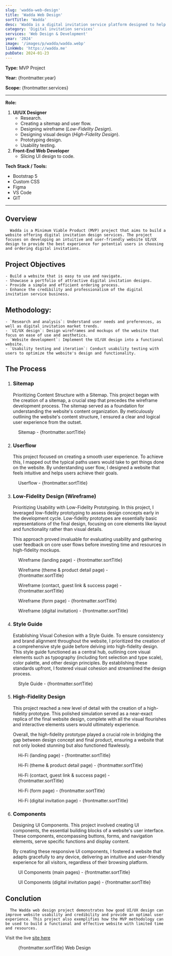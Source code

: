 ```yaml
---
slug: 'wadda-web-design'
title: 'Wadda Web Design'
sortTitle: 'Wadda'
desc: 'Wadda is a digital invitation service platform designed to help brides and grooms create beautiful digital invitations easily and environmentally friendly.'
category: 'Digital invitation services'
services: 'Web Design & Development'
year: '2024'
image: '/images/p/wadda/wadda.webp'
linkWeb: 'https://wadda.me'
pubDate: 2024-01-23
---
```


**Type:** MVP Project

**Year:** {frontmatter.year}

**Scope:** {frontmatter.services}

---

**Role:**

1. **UI/UX Designer**
   - Research.
   - Creating a sitemap and user flow.
   - Designing wireframe (_Low-Fidelity Design_).
   - Designing visual design (_High-Fidelity Design_).
   - Prototyping design.
   - Usability testing.
2. **Front-End Web Developer**
   - Slicing UI design to code.

**Tech Stack / Tools:**

- Bootstrap 5
- Custom CSS
- Figma
- VS Code
- GIT

---


## Overview
      Wadda is a Minimum Viable Product (MVP) project that aims to build a website offering digital invitation design services. The project focuses on developing an intuitive and user-friendly website UI/UX design to provide the best experience for potential users in choosing and ordering digital invitations.

## Project Objectives
    - Build a website that is easy to use and navigate.
    - Showcase a portfolio of attractive digital invitation designs.
    - Provide a simple and efficient ordering process.
    - Enhance the credibility and professionalism of the digital invitation service business.

## Methodology:
    - `Research and analysis`: Understand user needs and preferences, as well as digital invitation market trends.
    - `UI/UX design`: Design wireframes and mockups of the website that focus on ease of use and aesthetics.
    - `Website development`: Implement the UI/UX design into a functional website.
    - `Usability testing and iteration`: Conduct usability testing with users to optimize the website's design and functionality.

## The Process

1. ### Sitemap
      Prioritizing Content Structure with a Sitemap. This project began with the creation of a sitemap, a crucial step that precedes the wireframe development process.  The sitemap served as a foundation for understanding the website's content organization.  By meticulously outlining the website's content structure, I ensured a clear and logical user experience from the outset.

<figure>
<Picture src={sitemap} alt='sitemap' formats={['avif', 'webp']} />
<figcaption class='text-center'>Sitemap - {frontmatter.sortTitle}</figcaption>
</figure>

2. ### Userflow
      This project focused on creating a smooth user experience. To achieve this, I mapped out the typical paths users would take to get things done on the website. By understanding user flow, I designed a website that feels intuitive and helps users achieve their goals.
	
<figure>
<Picture src={userflow} alt='userflow' formats={['avif', 'webp']} />
<figcaption class='text-center'>Userflow - {frontmatter.sortTitle}</figcaption>
</figure>


3. ### Low-Fidelity Design (Wireframe)
      Prioritizing Usability with Low-Fidelity Prototyping. In this project, I leveraged low-fidelity prototyping to assess design concepts early in the development cycle. Low-fidelity prototypes are essentially basic representations of the final design, focusing on core elements like layout and functionality rather than visual details. 
      
      This approach proved invaluable for evaluating usability and gathering user feedback on core user flows before investing time and resources in high-fidelity mockups.
	
<figure>
<Picture src={wOne} alt='wireframe' formats={['avif', 'webp']} />
<figcaption class='text-center'>Wireframe (landing page) - {frontmatter.sortTitle}</figcaption>
</figure>

<figure>
<Picture src={wTwo} alt='wireframe' formats={['avif', 'webp']} />
<figcaption class='text-center'>Wireframe (theme & product detail page) - {frontmatter.sortTitle}</figcaption>
</figure>

<figure>
<Picture src={wThree} alt='wireframe' formats={['avif', 'webp']} />
<figcaption class='text-center'>Wireframe (contact, guest link & success page) - {frontmatter.sortTitle}</figcaption>
</figure>

<figure>
<Picture src={wFour} alt='wireframe' formats={['avif', 'webp']} />
<figcaption class='text-center'>Wireframe (form page) - {frontmatter.sortTitle}</figcaption>
</figure>

<figure>
<Picture src={wFive} alt='wireframe' formats={['avif', 'webp']} />
<figcaption class='text-center'>Wireframe (digital invitation) - {frontmatter.sortTitle}</figcaption>
</figure>

4. ### Style Guide
      Establishing Visual Cohesion with a Style Guide. To ensure consistency and brand alignment throughout the website, I prioritized the creation of a comprehensive style guide before delving into high-fidelity design.  This style guide functioned as a central hub, outlining core visual elements such as typography (including font selection and type scale), color palette, and other design principles. By establishing these standards upfront, I fostered visual cohesion and streamlined the design process.

<figure>
<Picture src={style} alt='style guide' formats={['avif', 'webp']} />
<figcaption class='text-center'>Style Guide - {frontmatter.sortTitle}</figcaption>
</figure>

5. ### High-Fidelity Design
      This project reached a new level of detail with the creation of a high-fidelity prototype.  This polished simulation served as a near-exact replica of the final website design, complete with all the visual flourishes and interactive elements users would ultimately experience. 
      
      Overall, the high-fidelity prototype played a crucial role in bridging the gap between design concept and final product, ensuring a website that not only looked stunning but also functioned flawlessly.
	
<figure>
<Picture
  src={hifiOne}
  alt='high fidelity design'
  formats={['avif', 'webp']}
/>
<figcaption class='text-center'>Hi-Fi (landing page) - {frontmatter.sortTitle}</figcaption>
</figure>

<figure>
<Picture
  src={hifiTwo}
  alt='high fidelity design'
  formats={['avif', 'webp']}
/>
<figcaption class='text-center'>Hi-Fi (theme & product detail page) - {frontmatter.sortTitle}</figcaption>
</figure>

<figure>
<Picture
  src={hifiThree}
  alt='high fidelity design'
  formats={['avif', 'webp']}
/>
<figcaption class='text-center'>Hi-Fi (contact, guest link & success page) - {frontmatter.sortTitle}</figcaption>
</figure>

<figure>
<Picture
  src={hifiFour}
  alt='high fidelity design'
  formats={['avif', 'webp']}
/>
<figcaption class='text-center'>Hi-Fi (form page) - {frontmatter.sortTitle}</figcaption>
</figure>

<figure>
<Picture
  src={hifiFive}
  alt='high fidelity design'
  formats={['avif', 'webp']}
/>
<figcaption class='text-center'>Hi-Fi (digital invitation page) - {frontmatter.sortTitle}</figcaption>
</figure>

6. ### Components
      Designing UI Components. This project involved creating UI components, the essential building blocks of a website's user interface. These components, encompassing buttons, forms, and navigation elements, serve specific functions and display content. 
      
      By creating these responsive UI components, I fostered a website that adapts gracefully to any device, delivering an intuitive and user-friendly experience for all visitors, regardless of their browsing platform. 

<figure>
<Picture
  src={cOne}
  alt='ui components'
  formats={['avif', 'webp']}
/>
<figcaption class='text-center'>UI Components (main pages) - {frontmatter.sortTitle}</figcaption>
</figure>

<figure>
<Picture
  src={cTwo}
  alt='ui components'
  formats={['avif', 'webp']}
/>
<figcaption class='text-center'>UI Components (digital invitation page) - {frontmatter.sortTitle}</figcaption>
</figure>

## Conclution
      The Wadda web design project demonstrates how good UI/UX design can improve website usability and credibility and provide an optimal user experience. This project also exemplifies how the MVP methodology can be used to build a functional and effective website with limited time and resources.

Visit the live <a href='https://wadda.me' target='_blank'>site here</a>

<figure>
<Picture
  src={hifiOne}
  alt='high fidelity design'
  formats={['avif', 'webp']}
/>
<figcaption class='text-center'>{frontmatter.sortTitle} Web Design</figcaption>
</figure>
